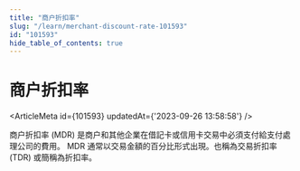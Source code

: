```yaml
---
title: "商户折扣率"
slug: "/learn/merchant-discount-rate-101593"
id: "101593"
hide_table_of_contents: true
---
```



# 商户折扣率

<ArticleMeta id={101593} updatedAt={'2023-09-26 13:58:58'} />
<div className='border-solid border-b border-t-0 my-4 border-[var(--ifm-color-gray-300)]' />

商户折扣率 (MDR) 是商户和其他企業在借記卡或信用卡交易中必須支付給支付處理公司的費用。 MDR 通常以交易金額的百分比形式出現。也稱為交易折扣率 (TDR) 或簡稱為折扣率。
